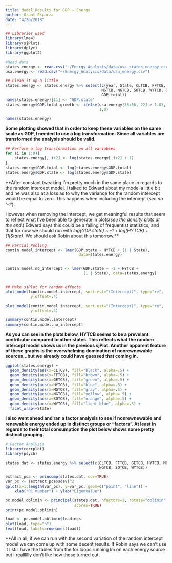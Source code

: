 ```yaml
---
title: Model Results for GDP ~ Energy
author: Grant Esparza
date: "4/26/2018"
---
```


```r

## Libraries used
library(lme4)
library(sjPlot)
library(dplyr)
library(ggplot2)

```

```r

#Read data
states.energy <- read.csv("~/Energy_Analysis/data/usa_states_energy.csv")
usa.energy <- read.csv("~/Energy_Analysis/data/usa_energy.csv")

## Clean it up a little
states.energy <- states.energy %>% select(c(year, State, CLTCB, FFTCB, GETCB, HYTCB,
                                          MGTCB, NGTCB, SOTCB, WYTCB, GDP,
                                          GDP.total))
names(states.energy)[11] <- "GDP.state"
states.energy$GDP.total.growth <- ifelse(usa.energy[38:56, 22] > 1.03,
                                         1,0)

names(states.energy)

```

**Some plotting showed that in order to keep these variables on the same scale
as GDP, I needed to use a log transformation. Since all variables are transformed
the analysis should be valid.**

```r

## Perform a log transformation on all variables
for (i in 1:8){
    states.energy[, i+2] <- log(states.energy[,i+2] + 1)
}
states.energy$GDP.total <- log(states.energy$GDP.total)
states.energy$GDP.state <- log(states.energy$GDP.state)

```

**After constant tweaking I'm pretty much in the same place in regards to the 
random intercept model. I talked to Edward about my model a little bit and he
was also at a loss as to why the variance for the random intercept would be 
equal to zero. This happens when including the intercept (_see no '-1'_).

However when removing the intercept, we get meaningful results that seem to 
reflect what I've been able to generate in plots(_see the density plots at the
end_.) Edward says this could be a failing of frequentist statistics, and that 
for now we should run with _log(GDP.state) ~ -1 + log(HYTCB) + (1|State)_. We
should ask Robin about this tomorrow.**

```r

## Partial Pooling
contin.model.intercept <- lmer(GDP.state ~ HYTCB + (1 | State),
                                data=states.energy)


contin.model.no_intercept <- lmer(GDP.state ~ -1 + HYTCB +
                                  (1 | State), data=states.energy)


## Make sjPlot for random effects
plot_model(contin.model.intercept, sort.est="(Intercept)", type="re",
           y.offset=.4)

plot_model(contin.model.intercept, sort.est="(Intercept)", type="re", 
           y.offset=.4)

summary(contin.model.intercept)
summary(contin.model.no_intercept)

```

**As you can see in the plots below, HYTCB seems to be a prevelant contributor
compared to other states. This reflects what the random intercept model shows us
in the previous sjPlot. Another apparent feature of these graphs is the overwhelming
domination of nonrewnewable sources...but we already could have guessed that 
coming in.**

```r

ggplot(states.energy) +
  geom_density(aes(x=CLTCB), fill="black", alpha=.5) +
  geom_density(aes(x=FFTCB), fill="brown", alpha=.5) + 
  geom_density(aes(x=GETCB), fill="green", alpha=.5) +
  geom_density(aes(x=HYTCB), fill="blue", alpha=.5) +
  geom_density(aes(x=MGTCB), fill="gray", alpha=.5) +
  geom_density(aes(x=NGTCB), fill="yellow", alpha=.5) +
  geom_density(aes(x=SOTCB), fill="orange", alpha=.5) +
  geom_density(aes(x=WYTCB), fill="light blue", alpha=.5) +
  facet_wrap(~State)

```

**I also went ahead and ran a factor analysis to see if nonrewnewable and 
renewable energy ended up in distinct groups or "factors". At least in regards
to their total consumption the plot below shows some pretty distinct grouping.**

```r

# Factor Analysis
library(corrplot)
library(psych)

states.dat <- states.energy %>% select(c(CLTCB, FFTCB, GETCB, HYTCB, MGTCB,
                                         NGTCB, SOTCB, WYTCB))

extract_pca <- princomp(states.dat, cor=TRUE)
var_pc <- (extract_pca$sdev)^2
qplot(x=1:length(var_pc), y=var_pc, geom=c("point", "line")) +
    xlab("PC number") + ylab("Eigenvalue")

pc.model.oblimin <- principal(states.dat, nfactors=2, rotate="oblimin",
                              scores=TRUE)
print(pc.model.oblimin)

load <- pc.model.oblimin$loadings
plot(load, type="n")
text(load, labels=rownames(load))

```

**All in all, if we can run with the second variation of the random intercept 
model we can come up with some decent results. If Robin says we can't use it 
I still have the tables from the for loops running lm on each energy source but
I realllllly don't like how those turned out. 
